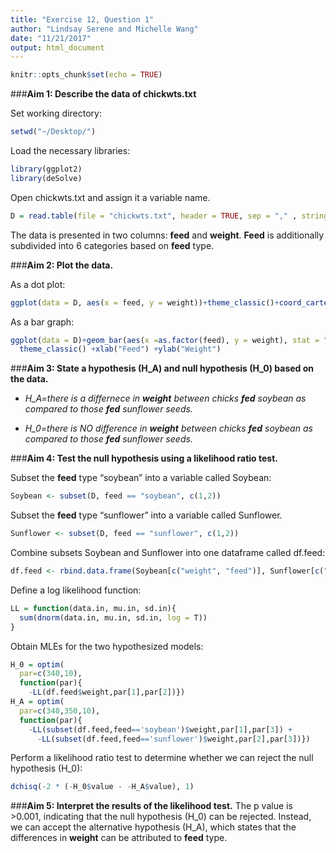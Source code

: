 ```yaml
---
title: "Exercise 12, Question 1"
author: "Lindsay Serene and Michelle Wang"
date: "11/21/2017"
output: html_document
---
```


```r
knitr::opts_chunk$set(echo = TRUE)
```

###**Aim 1: Describe the data of chickwts.txt**

Set working directory:

```r
setwd("~/Desktop/")
```

Load the necessary libraries:

```r
library(ggplot2)
library(deSolve)
```

Open chickwts.txt and assign it a variable name.

```r
D = read.table(file = "chickwts.txt", header = TRUE, sep = "," , stringsAsFactors = FALSE)
```

The data is presented in two columns: **feed** and **weight**. **Feed** is additionally subdivided into 6 categories based on **feed** type.

###**Aim 2: Plot the data.**


As a dot plot:

```r
ggplot(data = D, aes(x = feed, y = weight))+theme_classic()+coord_cartesian()+geom_jitter(aes(color=as.factor(feed)))+theme(legend.position="none")+xlab("Feed")+ylab("Weight")
```

As a bar graph:

```r
ggplot(data = D)+geom_bar(aes(x =as.factor(feed), y = weight), stat = "summary",fun.y = "mean", fill = "black", color = "black") +
  theme_classic() +xlab("Feed") +ylab("Weight")
```

###**Aim 3: State a hypothesis (H_A) and null hypothesis (H_0) based on the data.**

* *H_A=there is a differnece in **weight** between chicks **fed** soybean as compared to those **fed** sunflower seeds.*

* *H_0=there is NO difference in **weight** between chicks **fed** soybean as compared to those **fed** sunflower seeds.*

###**Aim 4: Test the null hypothesis using a likelihood ratio test.**

Subset the **feed** type "soybean" into a variable called Soybean:

```r
Soybean <- subset(D, feed == "soybean", c(1,2))
```

Subset the **feed** type "sunflower" into a variable called Sunflower.

```r
Sunflower <- subset(D, feed == "sunflower", c(1,2))
```

Combine subsets Soybean and Sunflower into one dataframe called df.feed:

```r
df.feed <- rbind.data.frame(Soybean[c("weight", "feed")], Sunflower[c("weight", "feed")])
```

Define a log likelihood function:

```r
LL = function(data.in, mu.in, sd.in){
  sum(dnorm(data.in, mu.in, sd.in, log = T))
}
```

Obtain MLEs for the two hypothesized models:

```r
H_0 = optim(
  par=c(340,10),
  function(par){
    -LL(df.feed$weight,par[1],par[2])})
H_A = optim(
  par=c(340,350,10),
  function(par){
    -LL(subset(df.feed,feed=='soybean')$weight,par[1],par[3]) +
      -LL(subset(df.feed,feed=='sunflower')$weight,par[2],par[3])})
```

Perform a likelihood ratio test to determine whether we can reject the null hypothesis (H_0):

```r
dchisq(-2 * (-H_0$value - -H_A$value), 1)
```

###**Aim 5: Interpret the results of the likelihood test.**
The p value is >0.001, indicating that the null hypothesis (H_0) can be rejected. Instead, we can accept the alternative hypothesis (H_A), which states that the differences in **weight** can be attributed to **feed** type.


